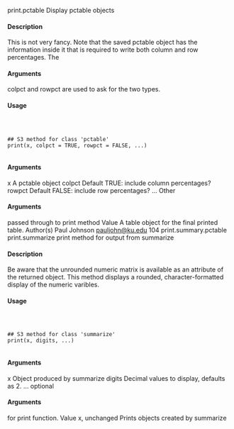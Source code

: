 
print.pctable Display pctable objects

#### Description

This is not very fancy. Note that the saved pctable object has the information inside it that is required
to write both column and row percentages. The 
</code></pre>
#### Arguments
 colpct and rowpct are used to ask for the
two types.

#### Usage
<pre><code>


## S3 method for class 'pctable'
print(x, colpct = TRUE, rowpct = FALSE, ...)

</code></pre>
#### Arguments

x A pctable object
colpct Default TRUE: include column percentages?
rowpct Default FALSE: include row percentages?
... Other 
</code></pre>
#### Arguments
 passed through to print method
Value
A table object for the final printed table.
Author(s)
Paul Johnson <pauljohn@ku.edu>
104 print.summary.pctable
print.summarize print method for output from summarize

#### Description

Be aware that the unrounded numeric matrix is available as an attribute of the returned object. This
method displays a rounded, character-formatted display of the numeric varibles.

#### Usage
<pre><code>


## S3 method for class 'summarize'
print(x, digits, ...)

</code></pre>
#### Arguments

x Object produced by summarize
digits Decimal values to display, defaults as 2.
... optional 
</code></pre>
#### Arguments
 for print function.
Value
x, unchanged Prints objects created by summarize

